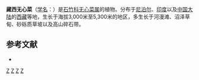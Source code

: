 {{Speciesbox
| taxon = Arenaria(植物) stracheyi
| binomial_authority = Edgew.
}}

'''藏西无心菜'''（[[学名|学名]]：{{lang|la|''Arenaria stracheyi''}}）是[[石竹科|石竹科]][[无心菜属|无心菜属]]的植物。分布于[[尼泊尔|尼泊尔]]、[[印度|印度]]以及[[中国大陆|中国大陆]]的[[西藏|西藏]]等地，生长于海拔3,000米至5,300米的地区，多生长于河漫滩、沼泽草甸、砂砾质草坡以及高山碎石带。

== 参考文献 ==
<div class="references-small">
* {{cite web| url =http://www.bioinfo.cn/db05/KmzwSpecies.php?action=view&id=3542| title =藏西无心菜| work =《中国高等植物数据库全库》| publisher =中国科学院微生物研究所| author =昆明植物研究所| accessdate =2009-02-24| deadurl =yes| archiveurl =https://web.archive.org/web/20160305032403/http://www.bioinfo.cn/db05/KmzwSpecies.php?action=view&id=3542| archivedate =2016-03-05}}
</div>

{{Taxonbar}}
[[Category:无心菜属|Z]]
[[Category:尼泊尔植物|Z]]
[[Category:印度植物|Z]]
[[Category:西藏植物|Z]]